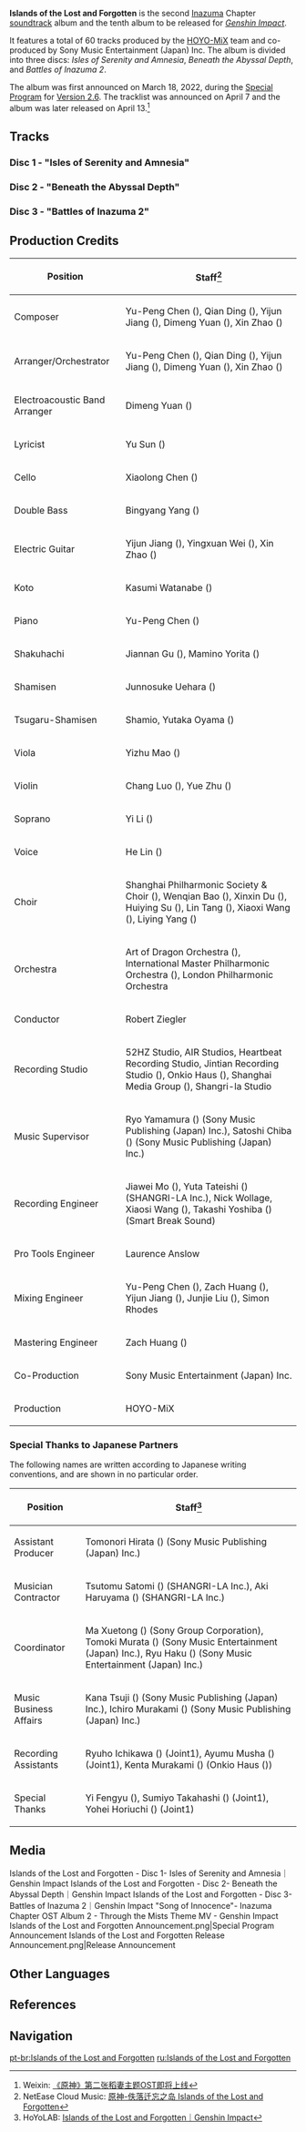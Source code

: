 <!--{{SoundtrackTabs}}-->
{{Album Infobox
|image       = Islands of the Lost and Forgotten.png
|type        = Original Game Soundtracks
|releaseDate = 2022-04-13
|length      = 1 hr 30 min - 60 tracks
|spotify     = 2rdPLD1XUQ6iN1KeQ0wrzu
|youtube     = OLAK5uy_mf8R0L8phKCeJ7Bl7XsXcMTOfKaceJ3mc
|previous    = [[The Stellar Moments Vol. 2]]
|next        = [[Millelith's Watch]]
}}
'''Islands of the Lost and Forgotten''' is the second [[Inazuma]] Chapter [[soundtrack]] album and the tenth album to be released for ''[[Genshin Impact]]''.

It features a total of 60 tracks produced by the [[HOYO-MiX]] team and co-produced by Sony Music Entertainment (Japan) Inc. The album is divided into three discs: ''Isles of Serenity and Amnesia'', ''Beneath the Abyssal Depth'', and ''Battles of Inazuma 2''.

The album was first announced on March 18, 2022, during the [[Special Program]] for [[Version 2.6]]. The tracklist was announced on April 7 and the album was later released on April 13.<ref>Weixin: [https://mp.weixin.qq.com/s/KKG0WK20Q7bWSViesWu25w 《原神》第二张稻妻主题OST即将上线]</ref>

==Tracks==
===Disc 1 - "Isles of Serenity and Amnesia"===
{{Soundtracks by Category Table|Islands of the Lost and Forgotten Disc 1 Soundtracks|hidealbum=1}}

===Disc 2 - "Beneath the Abyssal Depth"===
{{Soundtracks by Category Table|Islands of the Lost and Forgotten Disc 2 Soundtracks|hidealbum=1|noplayer=1}}

===Disc 3 - "Battles of Inazuma 2"===
{{Soundtracks by Category Table|Islands of the Lost and Forgotten Disc 3 Soundtracks|hidealbum=1|noplayer=1}}

==Production Credits==
{| class="wikitable" style="text-align:left; height:0.5em"
! Position
! Staff<ref>NetEase Cloud Music: [https://music.163.com/#/album?id=143306893 原神-佚落迁忘之岛 Islands of the Lost and Forgotten]</ref>
|-
! Composer
| Yu-Peng Chen ({{Lang|zh=陈致逸|mini=1}}), Qian Ding ({{Lang|zh=丁谦|mini=1}}), Yijun Jiang ({{Lang|zh=姜以君|mini=1}}), Dimeng Yuan ({{Lang|zh=苑迪萌|mini=1}}), Xin Zhao ({{Lang|zh=赵鑫|mini=1}})
|-
! Arranger/Orchestrator
| Yu-Peng Chen ({{Lang|zh=陈致逸|mini=1}}), Qian Ding ({{Lang|zh=丁谦|mini=1}}), Yijun Jiang ({{Lang|zh=姜以君|mini=1}}), Dimeng Yuan ({{Lang|zh=苑迪萌|mini=1}}), Xin Zhao ({{Lang|zh=赵鑫|mini=1}})
|-
! Electroacoustic Band Arranger
| Dimeng Yuan ({{Lang|zh=苑迪萌|mini=1}})
|-
! Lyricist
| Yu Sun ({{Lang|zh=孙宇|mini=1}})
|-
! Cello
| Xiaolong Chen ({{Lang|zh=陈小龙|mini=1}})
|-
! Double Bass
| Bingyang Yang ({{Lang|zh=杨冰洋|mini=1}})
|-
! Electric Guitar
| Yijun Jiang ({{Lang|zh=姜以君|mini=1}}), Yingxuan Wei ({{Lang|zh=魏英轩|mini=1}}), Xin Zhao ({{Lang|zh=赵鑫|mini=1}})
|-
! Koto
| Kasumi Watanabe ({{Lang|ja=渡邊香澄|mini=1}})
|-
! Piano
| Yu-Peng Chen ({{Lang|zh=陈致逸|mini=1}})
|-
! Shakuhachi
| Jiannan Gu ({{Lang|zh=顾剑楠|mini=1}}), Mamino Yorita ({{Lang|ja=寄田真見乃|mini=1}})
|-
! Shamisen
| Junnosuke Uehara ({{Lang|ja=上原潤之助|mini=1}})
|-
! Tsugaru-Shamisen
| Shamio, Yutaka Oyama ({{Lang|ja=小山豊|mini=1}})
|-
! Viola
| Yizhu Mao ({{Lang|zh=茅异竹|mini=1}})
|-
! Violin
| Chang Luo ({{Lang|zh=罗畅|mini=1}}), Yue Zhu ({{Lang|zh=朱玥|mini=1}})
|-
! Soprano
| Yi Li ({{Lang|zh=李一|mini=1}})
|-
! Voice
| He Lin ({{Lang|zh=林禾|mini=1}})
|-
! Choir
| Shanghai Philharmonic Society & Choir ({{Lang|zh=上海爱乐交响合唱团|mini=1}}), Wenqian Bao ({{Lang|zh=包雯茜|mini=1}}), Xinxin Du ({{Lang|zh=杜欣欣|mini=1}}), Huiying Su ({{Lang|zh=苏绘璎|mini=1}}), Lin Tang ({{Lang|zh=汤琳|mini=1}}), Xiaoxi Wang ({{Lang|zh=王潇希|mini=1}}), Liying Yang ({{Lang|zh=杨丽莹|mini=1}})
|-
! Orchestra
| Art of Dragon Orchestra ({{Lang|zh=龙之艺交响乐团|mini=1}}), International Master Philharmonic Orchestra ({{Lang|zh=国际首席爱乐乐团|mini=1}}), London Philharmonic Orchestra
|-
! Conductor
| Robert Ziegler
|-
! Recording Studio
| 52HZ Studio, AIR Studios, Heartbeat Recording Studio, Jintian Recording Studio ({{Lang|zh=金田录音棚|mini=1}}), Onkio Haus ({{Lang|ja=音響ハウス|mini=1}}), Shanghai Media Group ({{Lang|zh=上海广播大厦|mini=1}}), Shangri-la Studio
|-
! Music Supervisor
| Ryo Yamamura ({{Lang|ja=山村涼|mini=1}}) (Sony Music Publishing (Japan) Inc.), Satoshi Chiba ({{Lang|ja=千葉智史|mini=1}}) (Sony Music Publishing (Japan) Inc.)
|-
! Recording Engineer
| Jiawei Mo ({{Lang|zh=莫家伟|mini=1}}), Yuta Tateishi ({{Lang|ja=立石佑太|mini=1}}) (SHANGRI-LA Inc.), Nick Wollage, Xiaosi Wang ({{Lang|zh=王小四|mini=1}}), Takashi Yoshiba ({{Lang|ja=吉羽貴史|mini=1}}) (Smart Break Sound)
|-
! Pro Tools Engineer
| Laurence Anslow
|-
! Mixing Engineer
| Yu-Peng Chen ({{Lang|zh=陈致逸|mini=1}}), Zach Huang ({{Lang|zh=黄巍|mini=1}}), Yijun Jiang ({{Lang|zh=姜以君|mini=1}}), Junjie Liu ({{Lang|zh=刘俊杰|mini=1}}), Simon Rhodes
|-
! Mastering Engineer
| Zach Huang ({{Lang|zh=黄巍|mini=1}})
|-
! Co-Production
| Sony Music Entertainment (Japan) Inc.
|-
! Production
| HOYO-MiX
|}

===Special Thanks to Japanese Partners===
The following names are written according to Japanese writing conventions, and are shown in no particular order.
{| class="wikitable" style="text-align:left; height:0.5em"
! Position
! Staff<ref>HoYoLAB: [https://www.hoyolab.com/article/4243581 Islands of the Lost and Forgotten｜Genshin Impact]</ref>
|-
! Assistant Producer
| Tomonori Hirata ({{Lang|ja=平田有了|mini=1}}) (Sony Music Publishing (Japan) Inc.)
|-
! Musician Contractor
| Tsutomu Satomi ({{Lang|ja=里見勉|mini=1}}) (SHANGRI-LA Inc.), Aki Haruyama ({{Lang|ja=春山あき|mini=1}}) (SHANGRI-LA Inc.)
|-
! Coordinator
| Ma Xuetong ({{Lang|zh=馬雪潼|mini=1}}) (Sony Group Corporation), Tomoki Murata ({{Lang|ja=村田知樹|mini=1}}) (Sony Music Entertainment (Japan) Inc.), Ryu Haku ({{Lang|ja=劉博|mini=1}}) (Sony Music Entertainment (Japan) Inc.)
|-
! Music Business Affairs
| Kana Tsuji ({{Lang|ja=辻佳奈|mini=1}}) (Sony Music Publishing (Japan) Inc.), Ichiro Murakami ({{Lang|ja=村上伊知郎|mini=1}}) (Sony Music Publishing (Japan) Inc.)
|-
! Recording Assistants
| Ryuho Ichikawa ({{Lang|ja=市川竜帆|mini=1}}) (Joint1), Ayumu Musha ({{Lang|ja=武舎歩|mini=1}}) (Joint1), Kenta Murakami ({{Lang|ja=村上健太|mini=1}}) (Onkio Haus ({{Lang|ja=音響ハウス|mini=1}}))
|-
! Special Thanks
| Yi Fengyu ({{Lang|zh=伊豊宇|mini=1}}), Sumiyo Takahashi ({{Lang|ja=髙橋純代|mini=1}}) (Joint1), Yohei Horiuchi ({{Lang|ja=堀内陽平|mini=1}}) (Joint1)
|}

==Media==
<gallery hideaddbutton="true" captionalign="center">
Islands of the Lost and Forgotten - Disc 1- Isles of Serenity and Amnesia｜Genshin Impact
Islands of the Lost and Forgotten - Disc 2- Beneath the Abyssal Depth｜Genshin Impact
Islands of the Lost and Forgotten - Disc 3- Battles of Inazuma 2｜Genshin Impact
"Song of Innocence"- Inazuma Chapter OST Album 2 - Through the Mists Theme MV - Genshin Impact
Islands of the Lost and Forgotten Announcement.png|Special Program Announcement
Islands of the Lost and Forgotten Release Announcement.png|Release Announcement
</gallery>

==Other Languages==
{{Other Languages
|en      = Islands of the Lost and Forgotten
|zhs     = 佚落迁忘之岛
|zhs_rm  = Yìluò Qiānwàng zhī Dǎo
|zht     = 佚落遷忘之島
|zht_rm  = Yìluò Qiānwàng zhī Dǎo
|zh_tl   = Islands of the Left Behind and Forgotten
|ja      = 遺失と忘却の島
|ja_rm   = Ishitsu to Bougyaku no Shima
|ja_tl   = Islands of the Loss and Oblivion
|ko      = 기억에서 잃어버린 섬
|ko_rm   = Gi'eok-eseo Ireobeorin Seom
|ko_tl   = Island Lost in Memory
}}

==References==
{{Reflist}}

==Navigation==
{{Lore Navbox}}
[[pt-br:Islands of the Lost and Forgotten]]
[[ru:Islands of the Lost and Forgotten]]